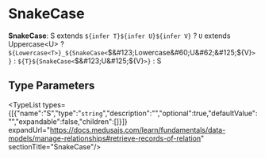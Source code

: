 
# SnakeCase

 **SnakeCase**: S extends `${infer T}${infer U}${infer V}` ? `U` extends Uppercase&#60;U&#62; ? `${Lowercase<T>}_${SnakeCase<`$&#123;Lowercase&#60;U&#62;&#125;$&#123;V&#125;`>}` : `${T}${SnakeCase<`$&#123;U&#125;$&#123;V&#125;`>}` : S

## Type Parameters

<TypeList types={[{"name":"S","type":"`string`","description":"","optional":true,"defaultValue":"","expandable":false,"children":[]}]} expandUrl="https://docs.medusajs.com/learn/fundamentals/data-models/manage-relationships#retrieve-records-of-relation" sectionTitle="SnakeCase"/>
